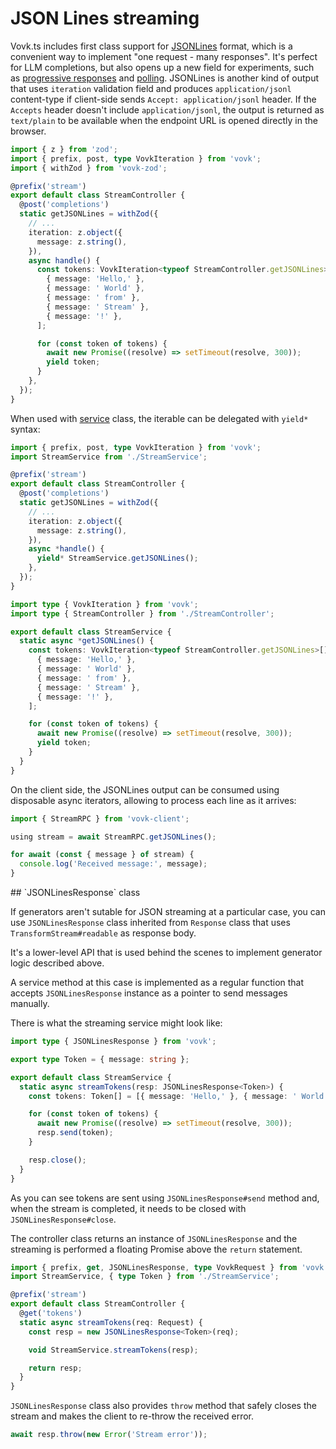 
# JSON Lines streaming

<div className="example">
  <JSONLinesExample />
</div>

Vovk.ts includes first class support for [JSONLines](https://jsonlines.org/) format, which is a convenient way to implement "one request - many responses". It's perfect for LLM completions, but also opens up a new field for experiments, such as [progressive responses](/controller/progressive) and [polling](/polling). JSONLines is another kind of output that uses `iteration` validation field and produces `application/jsonl` content-type if client-side sends `Accept: application/jsonl` header. If the `Accepts` header doesn't include `application/jsonl`, the output is returned as `text/plain` to be available when the endpoint URL is opened directly in the browser.

```ts
import { z } from 'zod';
import { prefix, post, type VovkIteration } from 'vovk';
import { withZod } from 'vovk-zod';

@prefix('stream')
export default class StreamController {
  @post('completions')
  static getJSONLines = withZod({
    // ...
    iteration: z.object({
      message: z.string(),
    }),
    async handle() {
      const tokens: VovkIteration<typeof StreamController.getJSONLines>[] = [
        { message: 'Hello,' },
        { message: ' World' },
        { message: ' from' },
        { message: ' Stream' },
        { message: '!' },
      ];

      for (const token of tokens) {
        await new Promise((resolve) => setTimeout(resolve, 300));
        yield token;
      }
    },
  });
}
```

When used with [service](./service) class, the iterable can be delegated with `yield*` syntax:

```ts filename="src/modules/stream/StreamController.ts"
import { prefix, post, type VovkIteration } from 'vovk';
import StreamService from './StreamService';

@prefix('stream')
export default class StreamController {
  @post('completions')
  static getJSONLines = withZod({
    // ...
    iteration: z.object({
      message: z.string(),
    }),
    async *handle() {
      yield* StreamService.getJSONLines();
    },
  });
}
```

```ts filename="src/modules/stream/StreamService.ts"
import type { VovkIteration } from 'vovk';
import type { StreamController } from './StreamController';

export default class StreamService {
  static async *getJSONLines() {
    const tokens: VovkIteration<typeof StreamController.getJSONLines>[] = [
      { message: 'Hello,' },
      { message: ' World' },
      { message: ' from' },
      { message: ' Stream' },
      { message: '!' },
    ];

    for (const token of tokens) {
      await new Promise((resolve) => setTimeout(resolve, 300));
      yield token;
    }
  }
}
```

On the client side, the JSONLines output can be consumed using disposable async iterators, allowing to process each line as it arrives:

```ts
import { StreamRPC } from 'vovk-client';

using stream = await StreamRPC.getJSONLines();

for await (const { message } of stream) {
  console.log('Received message:', message);
}
```

<a name="jsonlinesresponse" />
## `JSONLinesResponse` class

If generators aren't sutable for JSON streaming at a particular case, you can use `JSONLinesResponse` class inherited from `Response` class that uses `TransformStream#readable` as response body.

It's a lower-level API that is used behind the scenes to implement generator logic described above.

A service method at this case is implemented as a regular function that accepts `JSONLinesResponse` instance as a pointer to send messages manually.

There is what the streaming service might look like:

```ts filename="src/modules/stream/StreamService.ts"
import type { JSONLinesResponse } from 'vovk';

export type Token = { message: string };

export default class StreamService {
  static async streamTokens(resp: JSONLinesResponse<Token>) {
    const tokens: Token[] = [{ message: 'Hello,' }, { message: ' World' }, { message: '!' }];

    for (const token of tokens) {
      await new Promise((resolve) => setTimeout(resolve, 300));
      resp.send(token);
    }

    resp.close();
  }
}
```

As you can see tokens are sent using `JSONLinesResponse#send` method and, when the stream is completed, it needs to be closed with `JSONLinesResponse#close`.

The controller class returns an instance of `JSONLinesResponse` and the streaming is performed a floating Promise above the `return` statement.

```ts
import { prefix, get, JSONLinesResponse, type VovkRequest } from 'vovk';
import StreamService, { type Token } from './StreamService';

@prefix('stream')
export default class StreamController {
  @get('tokens')
  static async streamTokens(req: Request) {
    const resp = new JSONLinesResponse<Token>(req);

    void StreamService.streamTokens(resp);

    return resp;
  }
}
```

`JSONLinesResponse` class also provides `throw` method that safely closes the stream and makes the client to re-throw the received error.

```ts
await resp.throw(new Error('Stream error'));
```
